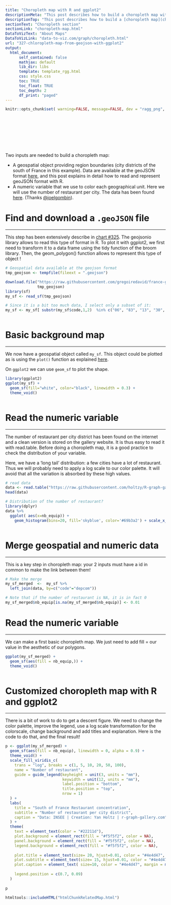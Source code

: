 ```yaml
---
title: "Choropleth map with R and ggplot2"
descriptionMeta: "This post describes how to build a choropleth map with R and the ggplot2 package. It shows how to load geospatial data in R, merge region features and build the map. Reproducible code is provided."
descriptionTop: "This post describes how to build a [choropleth map](choropleth-map.html) with `R` and the `ggplot2` package. It shows how to load geospatial data in R, merge region features and build the map. Reproducible code is provided."
sectionText: "Choropleth section"
sectionLink: "choropleth-map.html"
DataToVizText: "About Maps"
DataToVizLink: "data-to-viz.com/graph/choropleth.html"
url: "327-chloropleth-map-from-geojson-with-ggplot2"
output:
  html_document:
      self_contained: false
      mathjax: default
      lib_dir: libs
      template: template_rgg.html
      css: style.css
      toc: TRUE
      toc_float: TRUE
      toc_depth: 2
      df_print: "paged"
---
```



```r
knitr::opts_chunk$set( warning=FALSE, message=FALSE, dev = "ragg_png", dpi = 300)
```

<div class="container" style="padding-top: 100px">






Two inputs are needed to build a choropleth map:

- A geospatial object providing region boundaries (city districts of the south of France in this example). Data are available at the geoJSON format [here](https://github.com/gregoiredavid/france-geojson), and this post explains in detail how to read and represent geoJSON format with R.
- A numeric variable that we use to color each geographical unit. Here we will use the number of restaurant per city. The data has been found [here](https://www.insee.fr/fr/accueil). (Thanks [@joelgombin](https://twitter.com/joelgombin)).









# Find and download a `.geoJSON` file
***


This step has been extensively describe in [chart #325](325-background-map-from-geojson-format-in-r/). The geojsonio library allows to read this type of format in R. To plot it with ggplot2, we first need to transform it to a data frame using the tidy function of the broom library. Then, the geom_polygon() function allows to represent this type of object !

```r
# Geospatial data available at the geojson format
tmp_geojson <- tempfile(fileext = ".geojson")

download.file("https://raw.githubusercontent.com/gregoiredavid/france-geojson/master/communes.geojson", 
              tmp_geojson)
library(sf)
my_sf <- read_sf(tmp_geojson)

# Since it is a bit too much data, I select only a subset of it:
my_sf <- my_sf[ substr(my_sf$code,1,2)  %in% c("06", "83", "13", "30", "34", "11", "66") , ]
```


```r
```











# Basic background map
***

<div class = "row">

<div class = "col-md-6  col-sm-12 align-self-center">

We now have a geospatial object called `my_sf`. This object could be plotted as is using the `plot()` function as explained [here](choropleth-map-in-r.html).

On `ggplot2` we can use `geom_sf` to plot the shape.

</div>


<div class = "col-md-6  col-sm-12">

```r
library(ggplot2)
ggplot(my_sf) +
  geom_sf(fill="white", color="black", linewidth = 0.3) +
  theme_void() 
```

</div>
</div>

```r
```













# Read the numeric variable
***

<div class = "row">

<div class = "col-md-6  col-sm-12 align-self-center">

The number of restaurant per city district has been found on the internet and a clean version is stored on the gallery website. It is thus easy to read it with read.table. Before doing a choropleth map, it is a good practice to check the distribution of your variable.

Here, we have a ‘long tail’ distribution: a few cities have a lot of restaurant. Thus we will probably need to apply a log scale to our color palette. It will avoid that all the variation is absorbed by these high values.

</div>


<div class = "col-md-6  col-sm-12">

```r
# read data
data <- read.table("https://raw.githubusercontent.com/holtzy/R-graph-gallery/master/DATA/data_on_french_states.csv", header=T, sep=";")
head(data)

# Distribution of the number of restaurant?
library(dplyr)
data %>%
  ggplot( aes(x=nb_equip)) +
    geom_histogram(bins=20, fill='skyblue', color='#69b3a2') + scale_x_log10()
```

</div>
</div>

```r
```













# Merge geospatial and numeric data
***

This is a key step in choropleth map: your 2 inputs must have a id in common to make the link between them!


```r
# Make the merge
my_sf_merged  <-  my_sf %>%
  left_join(data, by=c("code"="depcom"))

# Note that if the number of restaurant is NA, it is in fact 0
my_sf_merged$nb_equip[is.na(my_sf_merged$nb_equip)] <- 0.01

```











# Read the numeric variable
***

<div class = "row">

<div class = "col-md-6  col-sm-12 align-self-center">

We can make a first basic choropleth map. We just need to add fill = our value in the aesthetic of our polygons.

</div>


<div class = "col-md-6  col-sm-12">

```r
ggplot(my_sf_merged) +
  geom_sf(aes(fill = nb_equip,)) +
  theme_void() 
```

</div>
</div>

```r
```











# Customized choropleth map with R and ggplot2
***

There is a bit of work to do to get a descent figure. We need to change the color palette, improve the legend, use a log scale transformation for the colorscale, change background and add titles and explanation. Here is the code to do that, and the final result!


```r
p <- ggplot(my_sf_merged) +
  geom_sf(aes(fill = nb_equip), linewidth = 0, alpha = 0.9) +
  theme_void() +
  scale_fill_viridis_c(
    trans = "log", breaks = c(1, 5, 10, 20, 50, 100),
    name = "Number of restaurant",
    guide = guide_legend(keyheight = unit(3, units = "mm"), 
                         keywidth = unit(12, units = "mm"), 
                         label.position = "bottom", 
                         title.position = "top", 
                         nrow = 1)
  ) +
  labs(
    title = "South of France Restaurant concentration",
    subtitle = "Number of restaurant per city district",
    caption = "Data: INSEE | Creation: Yan Holtz | r-graph-gallery.com"
  ) +
  theme(
    text = element_text(color = "#22211d"),
    plot.background = element_rect(fill = "#f5f5f2", color = NA),
    panel.background = element_rect(fill = "#f5f5f2", color = NA),
    legend.background = element_rect(fill = "#f5f5f2", color = NA),
    
    plot.title = element_text(size= 20, hjust=0.01, color = "#4e4d47", margin = margin(b = -0.1, t = 0.4, l = 2, unit = "cm")),
    plot.subtitle = element_text(size= 15, hjust=0.01, color = "#4e4d47", margin = margin(b = -0.1, t = 0.43, l = 2, unit = "cm")),
    plot.caption = element_text( size=10, color = "#4e4d47", margin = margin(b = 0.3, r=-99, t=0.3, unit = "cm") ),
    
    legend.position = c(0.7, 0.09)
  )
             
p
```















<!-- Close container -->
</div>




```r
htmltools::includeHTML("htmlChunkRelatedMap.html")
```
